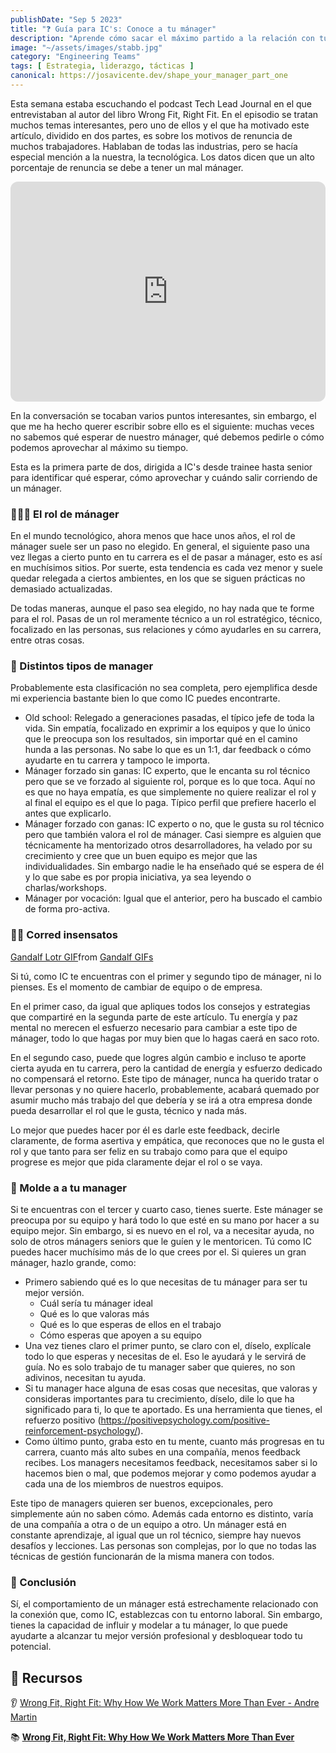 ```yaml
---
publishDate: "Sep 5 2023"
title: "❓ Guía para IC's: Conoce a tu mánager"
description: "Aprende cómo sacar el máximo partido a la relación con tu manager."
image: "~/assets/images/stabb.jpg"
category: "Engineering Teams"
tags: [ Estrategia, liderazgo, tácticas ]
canonical: https://josavicente.dev/shape_your_manager_part_one
---
```

Esta semana estaba escuchando  el podcast Tech Lead Journal en el que entrevistaban al autor del libro Wrong Fit, Right Fit. En el episodio se tratan muchos temas interesantes, pero uno de ellos y el que ha motivado este artículo, dividido en dos partes, es sobre los motivos de renuncia de muchos trabajadores. Hablaban de todas las industrias, pero se hacía especial mención a la nuestra, la tecnológica. Los datos dicen que un alto porcentaje de renuncia se debe a tener un mal mánager.

<iframe style="border-radius:12px" src="https://open.spotify.com/embed/episode/0nIiz02WCyAbFDXiQ2Hxxq?utm_source=generator" width="100%" height="352" frameBorder="0" allowfullscreen="" allow="autoplay; clipboard-write; encrypted-media; fullscreen; picture-in-picture" loading="lazy"></iframe>

En la conversación se tocaban varios puntos interesantes, sin embargo, el que me ha hecho querer escribir sobre ello es el siguiente: muchas veces no sabemos qué esperar de nuestro mánager, qué debemos pedirle o cómo podemos aprovechar al máximo su tiempo. 

Esta es la primera parte de dos, dirigida a IC's desde trainee hasta senior para identificar qué esperar, cómo aprovechar y cuándo salir corriendo de un mánager.

### 🧑‍🤝‍🧑 El rol de mánager

En el mundo tecnológico, ahora menos que hace unos años, el rol de mánager suele ser un paso no elegido. En general, el siguiente paso una vez llegas a cierto punto en tu carrera es el de pasar a mánager, esto es así en muchísimos sitios. Por suerte, esta tendencia es cada vez menor y suele quedar relegada a ciertos ambientes, en los que se siguen prácticas no demasiado actualizadas.

De todas maneras, aunque el paso sea elegido, no hay nada que te forme para el rol. Pasas de un rol meramente técnico a un rol estratégico, técnico, focalizado en las personas, sus relaciones y cómo ayudarles en su carrera, entre otras cosas.

### 🧰 Distintos tipos de manager

Probablemente esta clasificación no sea completa, pero ejemplifica desde mi experiencia bastante bien lo que como IC puedes encontrarte.

- Old school: Relegado a generaciones pasadas, el típico jefe de toda la vida. Sin empatía, focalizado en exprimir a los equipos y que lo único que le preocupa son los resultados, sin importar qué en el camino hunda a las personas. No sabe lo que es un 1:1, dar feedback o cómo ayudarte en tu carrera y tampoco le importa.
- Mánager forzado sin ganas: IC experto, que le encanta su rol técnico pero que se ve forzado al siguiente rol, porque es lo que toca. Aquí no es que no haya empatía, es que simplemente no quiere realizar el rol y al final el equipo es el que lo paga. Típico perfil que prefiere hacerlo el antes que explicarlo.
- Mánager forzado con ganas: IC experto o no, que le gusta su rol técnico pero que también valora el rol de mánager. Casi siempre es alguien que técnicamente ha mentorizado otros desarrolladores, ha velado por su crecimiento y cree que un buen equipo es mejor que las individualidades. Sin embargo nadie le ha enseñado qué se espera de él y lo que sabe es por propia iniciativa, ya sea leyendo o charlas/workshops.
- Mánager por vocación: Igual que el anterior, pero ha buscado el cambio de forma pro-activa.

### 🏃‍♂️ Corred insensatos

<div class="tenor-gif-embed" data-postid="5498859" data-share-method="host" data-aspect-ratio="2.01613" data-width="100%"><a href="https://tenor.com/view/gandalf-lotr-fly-you-fools-escape-run-gif-5498859">Gandalf Lotr GIF</a>from <a href="https://tenor.com/search/gandalf-gifs">Gandalf GIFs</a></div> <script type="text/javascript" async src="https://tenor.com/embed.js"></script>

Si tú, como IC te encuentras con el primer y segundo tipo de mánager, ni lo pienses. Es el momento de cambiar de equipo o de empresa. 

En el primer caso, da igual que apliques todos los consejos y estrategias que compartiré en la segunda parte de este artículo. Tu energía y paz mental no merecen el esfuerzo necesario para cambiar a este tipo de mánager, todo lo que hagas por muy bien que lo hagas caerá en saco roto.

En el segundo caso, puede que logres algún cambio e incluso te aporte cierta ayuda en tu carrera, pero la cantidad de energía y esfuerzo dedicado no compensará el retorno. Este tipo de mánager, nunca ha querido tratar o llevar personas y no quiere hacerlo, probablemente, acabará quemado por asumir mucho más trabajo del que debería y se irá a otra empresa donde pueda desarrollar el rol que le gusta, técnico y nada más. 

Lo mejor que puedes hacer por él es darle este feedback, decirle claramente, de forma asertiva y empática, que reconoces que no le gusta el rol y que tanto para ser feliz en su trabajo como para que el equipo progrese es mejor que pida claramente dejar el rol o se vaya.

### 💠 Molde a a tu manager

Si te encuentras con el tercer y cuarto caso, tienes suerte. Este mánager se preocupa por su equipo y hará todo lo que esté en su mano por hacer a su equipo mejor. Sin embargo, si es nuevo en el rol, va a necesitar ayuda, no solo de otros mánagers seniors que le guíen y le mentoricen. Tú como IC puedes hacer muchísimo más de lo que crees por el. Si quieres un gran mánager, hazlo grande, como:

- Primero sabiendo qué es lo que necesitas de tu mánager para ser tu mejor versión.
    - Cuál sería tu mánager ideal
    - Qué es lo que valoras más
    - Qué es lo que esperas de ellos en el trabajo
    - Cómo esperas que apoyen a su equipo
- Una vez tienes claro el primer punto, se claro con el, díselo, explícale todo lo que esperas y necesitas de el. Eso le ayudará y le servirá de guía. No es solo trabajo de tu manager saber que quieres, no son adivinos, necesitan tu ayuda.
- Si tu manager hace alguna de esas cosas que necesitas, que valoras y consideras importantes para tu crecimiento, díselo, dile lo que ha significado para ti, lo que te aportado. Es una herramienta que tienes, el refuerzo positivo (https://positivepsychology.com/positive-reinforcement-psychology/).
- Como último punto, graba esto en tu mente, cuanto más progresas en tu carrera, cuanto más alto subes en una compañía, menos feedback recibes. Los managers necesitamos feedback, necesitamos saber si lo hacemos bien o mal, que podemos mejorar y como podemos ayudar a cada una de los miembros de nuestros equipos.

Este tipo de managers quieren ser buenos, excepcionales, pero simplemente aún no saben cómo. Además cada entorno es distinto, varía de una compañía a otra o de un equipo a otro. Un mánager está en constante aprendizaje, al igual que un rol técnico, siempre hay nuevos desafíos y lecciones. Las personas son complejas, por lo que no todas las técnicas de gestión funcionarán de la misma manera con todos.

### 🧠 Conclusión

Sí, el comportamiento de un mánager está estrechamente relacionado con la conexión que, como IC, establezcas con tu entorno laboral. Sin embargo, tienes la capacidad de influir y modelar a tu mánager, lo que puede ayudarte a alcanzar tu mejor versión profesional y desbloquear todo tu potencial.

## 📖 Recursos

👂 [Wrong Fit, Right Fit: Why How We Work Matters More Than Ever - Andre Martin](https://open.spotify.com/episode/0nIiz02WCyAbFDXiQ2Hxxq?si=QCJYccPVQq2eu0oHkm_edQ)

📚 **[Wrong Fit, Right Fit: Why How We Work Matters More Than Ever](https://amzn.to/45Y9otR)**
